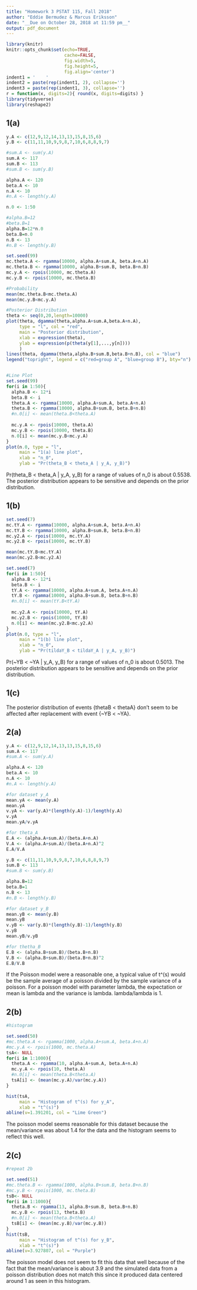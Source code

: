 ```yaml
---
title: "Homework 3 PSTAT 115, Fall 2018"
author: "Eddie Bermudez & Marcus Eriksson"
date: "__Due on October 28, 2018 at 11:59 pm__"
output: pdf_document
---
```


```r
library(knitr)
knitr::opts_chunk$set(echo=TRUE, 
                      cache=FALSE, 
                      fig.width=5, 
                      fig.height=5,
                      fig.align='center')
indent1 = '    '
indent2 = paste(rep(indent1, 2), collapse='')
indent3 = paste(rep(indent1, 3), collapse='')
r = function(x, digits=2){ round(x, digits=digits) }
library(tidyverse)
library(reshape2)
```

## 1(a)

```r
y.A <- c(12,9,12,14,13,13,15,8,15,6)
y.B <- c(11,11,10,9,9,8,7,10,6,8,8,9,7)

#sum.A <- sum(y.A)
sum.A <- 117
sum.B <- 113
#sum.B <- sum(y.B)

alpha.A <- 120
beta.A <- 10
n.A <- 10
#n.A <- length(y.A)

n.0 <- 1:50

#alpha.B=12
#beta.B=1
alpha.B=12*n.0
beta.B=n.0
n.B <- 13
#n.B <- length(y.B)

set.seed(99)
mc.theta.A <- rgamma(10000, alpha.A+sum.A, beta.A+n.A)
mc.theta.B <- rgamma(10000, alpha.B+sum.B, beta.B+n.B)
mc.y.A <- rpois(10000, mc.theta.A)
mc.y.B <- rpois(10000, mc.theta.B)

#Probability
mean(mc.theta.B<mc.theta.A)
mean(mc.y.B<mc.y.A)

#Posterior Distribution
theta <- seq(0,20,length=10000)
plot(theta, dgamma(theta,alpha.A+sum.A,beta.A+n.A), 
     type = "l", col = "red",
     main = "Posterior distribution",
     xlab = expression(theta),
     ylab = expression(p(theta(y[1],...,y[n])))
     )
lines(theta, dgamma(theta,alpha.B+sum.B,beta.B+n.B), col = "blue")
legend("topright", legend = c("red=group A", "blue=group B"), bty="n")


#Line Plot
set.seed(99)
for(i in 1:50){
  alpha.B <- 12*i
  beta.B <- i
  theta.A <- rgamma(10000, alpha.A+sum.A, beta.A+n.A)
  theta.B <- rgamma(10000, alpha.B+sum.B, beta.B+n.B)
  #n.0[i] <- mean(theta.B<theta.A)
  
  mc.y.A <- rpois(10000, theta.A)
  mc.y.B <- rpois(10000, theta.B)
  n.0[i] <- mean(mc.y.B<mc.y.A)
}
plot(n.0, type = "l",
     main = "1(a) line plot",
     xlab = "n_0",
     ylab = "Pr(theta_B < theta_A | y_A, y_B)")
```
 
 Pr(theta_B < theta_A | y_A, y_B) for a range of values of n_0 is about 0.5538. The posterior distribution appears to be sensitive and depends on the prior distribution.
 
 

## 1(b)
    
```r
set.seed(7)
mc.tY.A <- rgamma(10000, alpha.A+sum.A, beta.A+n.A)
mc.tY.B <- rgamma(10000, alpha.B+sum.B, beta.B+n.B)
mc.y2.A <- rpois(10000, mc.tY.A)
mc.y2.B <- rpois(10000, mc.tY.B)

mean(mc.tY.B<mc.tY.A)
mean(mc.y2.B<mc.y2.A)

set.seed(7)
for(i in 1:50){
  alpha.B <- 12*i
  beta.B <- i
  tY.A <- rgamma(10000, alpha.A+sum.A, beta.A+n.A)
  tY.B <- rgamma(10000, alpha.B+sum.B, beta.B+n.B)
  #n.0[i] <- mean(tY.B<tY.A)
  
  mc.y2.A <- rpois(10000, tY.A)
  mc.y2.B <- rpois(10000, tY.B)
  n.0[i] <- mean(mc.y2.B<mc.y2.A)
}
plot(n.0, type = "l",
     main = "1(b) line plot",
     xlab = "n_0",
     ylab = "Pr(tildaY_B < tildaY_A | y_A, y_B)")
```
 Pr(~YB < ~YA | y_A, y_B) for a range of values of n_0 is about 0.5013. The posterior distribution appears to be sensitive and depends on the prior distribution.
 
## 1(c)

The posterior distribution of events {thetaB < thetaA} don't seem to be affected after replacement with event {~YB < ~YA}.

## 2(a)

```r
y.A <- c(12,9,12,14,13,13,15,8,15,6)
sum.A <- 117
#sum.A <- sum(y.A)

alpha.A <- 120
beta.A <- 10
n.A <- 10
#n.A <- length(y.A)

#for dataset y_A
mean.yA <- mean(y.A)
mean.yA
v.yA <- var(y.A)*(length(y.A)-1)/length(y.A)
v.yA
mean.yA/v.yA

#for theta_A
E.A <- (alpha.A+sum.A)/(beta.A+n.A)
V.A <- (alpha.A+sum.A)/(beta.A+n.A)^2
E.A/V.A

y.B <- c(11,11,10,9,9,8,7,10,6,8,8,9,7)
sum.B <- 113
#sum.B <- sum(y.B)

alpha.B=12
beta.B=1
n.B <- 13
#n.B <- length(y.B)

#for dataset y_B
mean.yB <- mean(y.B)
mean.yB
v.yB <- var(y.B)*(length(y.B)-1)/length(y.B)
v.yB
mean.yB/v.yB

#for thetha_B
E.B <- (alpha.B+sum.B)/(beta.B+n.B)
V.B <- (alpha.B+sum.B)/(beta.B+n.B)^2
E.B/V.B

```

If the Poisson model were a reasonable one, a typical value of t^(s) would be the sample average of a poisson divided by the sample variance of a poisson. For a poisson model with parameter lambda, the expectation or mean is lambda and the variance is lambda. lambda/lambda is 1. 

## 2(b)

```r
#histogram

set.seed(50)
#mc.theta.A <- rgamma(1000, alpha.A+sum.A, beta.A+n.A)
#mc.y.A <- rpois(1000, mc.theta.A)
tsA<- NULL
for(i in 1:1000){
  theta.A <- rgamma(10, alpha.A+sum.A, beta.A+n.A)
  mc.y.A <- rpois(10, theta.A)
  #n.0[i] <- mean(theta.B<theta.A)
  tsA[i] <- (mean(mc.y.A)/var(mc.y.A))
}

hist(tsA,
     main = "Histogram of t^(s) for y_A",
     xlab = "t^(s)")
abline(v=1.391201, col = "Lime Green")
```

The poisson model seems reasonable for this dataset because the mean/variance was about 1.4 for the data and the histogram seems to reflect this well.


## 2(c)

```r
#repeat 2b

set.seed(51)
#mc.theta.B <- rgamma(1000, alpha.B+sum.B, beta.B+n.B)
#mc.y.B <- rpois(1000, mc.theta.B)
tsB<- NULL
for(i in 1:1000){
  theta.B <- rgamma(13, alpha.B+sum.B, beta.B+n.B)
  mc.y.B <- rpois(13, theta.B)
  #n.0[i] <- mean(theta.B<theta.A)
  tsB[i] <- (mean(mc.y.B)/var(mc.y.B))
}
hist(tsB,
     main = "Histogram of t^(s) for y_B",
     xlab = "t^(s)")
abline(v=3.927807, col = "Purple")
```

The poisson model does not seem to fit this data that well because of the fact that the mean/variance is about 3.9 and the simulated data from a poisson distribution does not match this since it produced data centered around 1 as seen in this histogram.
